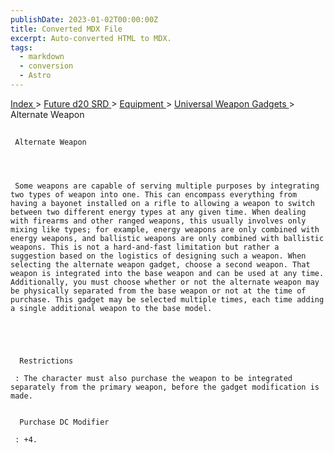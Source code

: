 ```yaml
---
publishDate: 2023-01-02T00:00:00Z
title: Converted MDX File
excerpt: Auto-converted HTML to MDX.
tags:
  - markdown
  - conversion
  - Astro
---
```


[
Index
](-index) >
[
Future d20 SRD
](future-d20-srd-index) >
[
Equipment
](future-d20-srd-equipment-index) >
[
Universal Weapon Gadgets
](future-d20-srd-equipment-gadgets-universal-weapons-index) > Alternate Weapon

##

     Alternate Weapon




     Some weapons are capable of serving multiple purposes by integrating two types of weapon into one. This can encompass everything from having a bayonet installed on a rifle to allowing a weapon to switch between two different energy types at any given time. When dealing with firearms and other ranged weapons, this usually involves only mixing like types; for example, energy weapons are only combined with energy weapons, and ballistic weapons are only combined with ballistic weapons. This is not a hard-and-fast limitation but rather a suggestion based on the logistics of designing such a weapon. When selecting the alternate weapon gadget, choose a second weapon. That weapon is integrated into the base weapon and can be used at any time. Additionally, you must choose whether or not the alternate weapon may be physically separated from the base weapon or not at the time of purchase. This gadget may be selected multiple times, each time adding a single additional weapon to the base model.





      Restrictions

     : The character must also purchase the weapon to be integrated separately from the primary weapon, before the gadget modification is made.


      Purchase DC Modifier

     : +4.
